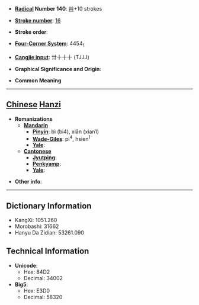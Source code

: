 * '''[[Wiktionary:Chinese radical index| Radical]] Number 140''': [[Wiktionary:Chinese radical index 艸|艸]]+10 strokes

* '''[[Wiktionary:Chinese total strokes index|Stroke number]]''': [[Wiktionary:Chinese total strokes index 16|16]]

* '''Stroke order''': 

* '''[[Wiktionary:Chinese four corner index|Four-Corner System]]''': 4454<sub>1</sub>

* '''[[Wiktionary:Chinese Cangjie index|Cangjie input]]''': 廿十十十 (TJJJ)

* '''Graphical Significance and Origin''': 

* '''Common Meaning'''

----

== [[Chinese]] [[Hanzi]] ==

* '''Romanizations'''
** '''[[Mandarin]]'''
*** '''[[Pinyin]]''': bì (bi4), xiān (xian1)
*** '''[[Wade-Giles]]''': pi<sup>4</sup>, hsien<sup>1</sup>
*** '''[[Yale]]''': 
** '''[[Cantonese]]'''
*** '''[[Jyutping]]''':
*** '''[[Penkyamp]]''': 
*** '''[[Yale]]''': 

* '''Other info''': 

----

== Dictionary Information ==

* KangXi: 1051.260
* Morobashi: 31662
* Hanyu Da Zidian: 53261.090

== Technical Information ==

* '''Unicode''':
** Hex: 84D2
** Decimal: 34002
* '''Big5''':
** Hex: E3D0
** Decimal: 58320